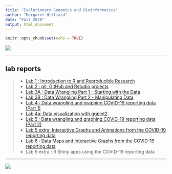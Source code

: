 ```yaml
---
title: "Evolutionary Genomics and Bioinformatics"
author: "Margaret Hilliard"
date: "Fall 2020"
output: html_document
---
```

```r
knitr::opts_chunk$set(echo = TRUE)
```

![](images/IMG_2867.jpeg) 

*** 

## lab reports
>- [Lab 1 : Introduction to R and Reproducible Research](lab1_Hilliard.html)
>- [Lab 2 : git, GitHub and Rstudio projects](lab2.html)
>- [Lab 3A : Data Wrangling Part 1 - Starting with the Data](Lab3A.html)
>- [Lab 3B : Data Wrangling Part 2 - Manipulating Data](Lab3B.html)
>- [Lab 4 : Data wrangling and graphing COVID-19 reporting data (Part 1)](Lab4.html)
>- [Lab 4a: Data visualization with ggplot2](Lab4a.html)
>- [Lab 5 : Data wrangling and graphing COVID-19 reporting data (Part 2)](lab5.html)
>- [Lab 5 extra: Interactive Graphs and Animations from the COVID-19 reporting data](Lab-5-extra.html)
>- [Lab 6 : Data Maps and Interactive Graphs from the COVID-19 reporting data](Lab-6.html)
>- Lab 6 extra : R Shiny apps using the COVID-19 reporting data

*** 

![](images/skippy.jpeg)

